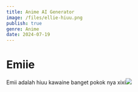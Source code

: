 ```yaml
---
title: Anime AI Generator
image: /files/ellie-hiuu.png
publish: true
genre: Anime
date: 2024-07-19
---
```

# **Emiie**

Emii adalah hiuu kawaine banget pokok nya xixi![](https://raw.githubusercontent.com/gawrarr/coba/main/files/ellie-hiuu.png)